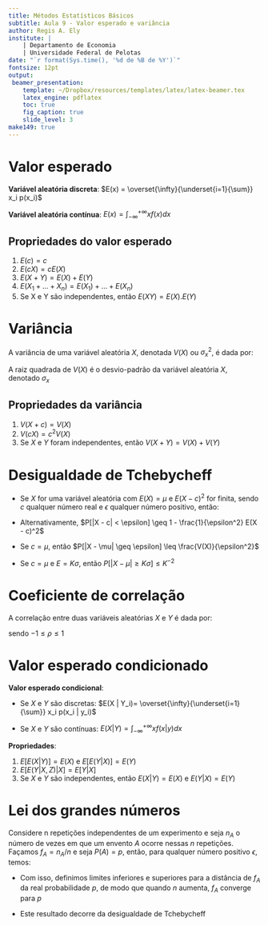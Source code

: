 ```yaml
---
title: Métodos Estatísticos Básicos
subtitle: Aula 9 - Valor esperado e variância
author: Regis A. Ely
institute: |
    | Departamento de Economia
    | Universidade Federal de Pelotas
date: "`r format(Sys.time(), '%d de %B de %Y')`"
fontsize: 12pt
output:
 beamer_presentation:
    template: ~/Dropbox/resources/templates/latex/latex-beamer.tex
    latex_engine: pdflatex
    toc: true
    fig_caption: true
    slide_level: 3
make149: true
---
```


# Valor esperado

**Variável aleatória discreta**: $E(x) = \overset{\infty}{\underset{i=1}{\sum}} x_i p(x_i)$

\vspace{10pt}

**Variável aleatória contínua**: $E(x) = \int_{-\infty}^{+\infty} xf(x)dx$

## Propriedades do valor esperado

1. $E(c)=c$
2. $E(cX)=cE(X)$
3. $E(X+Y)=E(X)+E(Y)$
4. $E(X_1 + \ldots + X_n)=E(X_1) + \ldots + E(X_n)$
5. Se X e Y são independentes, então $E(XY)=E(X).E(Y)$

# Variância

A variância de uma variável aleatória $X$, denotada $V(X)$ ou $\sigma_{x}^{2}$,
é dada por:

\begin{center}
$V(X)= E[X - E(X)]^2 = E(X^2) - [E(X)]^2$
\end{center}

A raiz quadrada de $V(X)$ é o desvio-padrão da variável aleatória $X$, denotado $\sigma_{x}$

## Propriedades da variância

1. $V(X+c)=V(X)$
2. $V(cX)=c^2 V(X)$
3. Se $X$ e $Y$ foram independentes, então $V(X+Y) = V(X) + V(Y)$

# Desigualdade de Tchebycheff

- Se $X$ for uma variável aleatória com $E(X)=\mu$ e $E(X-c)^2$ for finita, sendo $c$ qualquer número real e $\epsilon$ qualquer número positivo, então:

\begin{center}
$P[|X - c| \geq \epsilon] \leq \frac{1}{\epsilon^2} E(X - c)^2$
\end{center}

- Alternativamente, $P[|X - c| < \epsilon] \geq 1 - \frac{1}{\epsilon^2} E(X - c)^2$

- Se $c=\mu$, então $P[|X - \mu| \geq \epsilon] \leq \frac{V(X)}{\epsilon^2}$ 

- Se $c=\mu$ e $E = K \sigma$, então $P[|X - \mu| \geq K \sigma] \leq K^{-2}$ 

# Coeficiente de correlação

A correlação entre duas variáveis aleatórias $X$ e $Y$ é dada por: 

\begin{center}
$\rho_{XY} = \frac{E(XY)-E(X)E(Y)}{\sqrt{V(X)V(Y)}} = \frac{Cov(XY)}{\sigma_x \sigma_y}$
\end{center}

sendo $-1 \leq \rho \leq 1$

# Valor esperado condicionado

**Valor esperado condicional**:

- Se $X$ e $Y$ são discretas: $E(X | Y_i)= \overset{\infty}{\underset{i=1}{\sum}} x_i p(x_i | y_i)$

- Se $X$ e $Y$ são contínuas: $E(X | Y) = \int_{-\infty}^{+\infty} x f(x | y) dx$

**Propriedades**:

1. $E[E(X | Y)] = E(X)$ e $E[E(Y | X)] = E(Y)$
2. $E[E(Y | X,Z) | X] = E[Y | X]$
3. Se $X$ e $Y$ são independentes, então $E(X | Y) = E(X)$ e $E(Y | X) = E(Y)$

# Lei dos grandes números

Considere n repetições independentes de um experimento e seja $n_A$ o número de vezes em que um envento $A$ ocorre nessas $n$ repetições. Façamos $f_A=n_A/n$ e seja $P(A)=p$, então, para qualquer número positivo $\epsilon$, temos:

\begin{center}
$P[| f_A - p | \geq \epsilon] \leq \frac{p(1-p)}{n \epsilon^2}$, ou
\end{center}

\begin{center}
$P[| f_A - p | < \epsilon] \geq 1 - \frac{p(1-p)}{n\epsilon^2}$
\end{center}

- Com isso, definimos limites inferiores e superiores para a distância de $f_{A}$ da real probabilidade $p$, de modo que quando $n$ aumenta, $f_{A}$ converge para $p$

- Este resultado decorre da desigualdade de Tchebycheff
